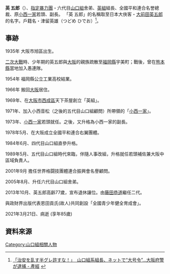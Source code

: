 '''英 五郎'''（{{bd|1935年|8月2日|2021年|3月21日|catIdx=Goro}}）、[[指定暴力團|指定暴力團]]・六代目[[山口組|山口組]]舍弟、[[英組|英組]]組長、全國平和連合名誉總裁、原[[小西一家|小西一家]]若頭、副長。 「英 五郎」的名稱取至日本大俠客・[[大前田英五郎|大前田英五郎]]的名字。戶籍名・津留英雄（つどめ ひでお）<ref>[http://sankei.jp.msn.com/west/west_affairs/news/130605/waf13060517240011-n1.htm 「治安を乱す半グレ許すな！」　山口組系組長、ネットで“大号令”…大阪府警が逮捕 - 產經] {{webarchive|url=https://web.archive.org/web/20130606145957/http://sankei.jp.msn.com/west/west_affairs/news/130605/waf13060517240011-n1.htm |date=2013-06-06 }}</ref>。

== 事跡 ==
1935年 大阪市旭區出生。

[[二次大戰|二次大戰]]時、少年期的英五郎與[[大阪市|大阪]]的親族疏散至[[福岡縣|福岡縣]]宇美町；戰後，曾在[[熊本縣|熊本縣]]當地加入愚連隊。

1954年 福岡縣公立工業高校結業。

1966年 搬回[[大阪市|大阪]]居住。

1969年、在[[大阪市|大阪市]][[西成區|西成區]]天下茶屋創立「英組」。

1971年、加入小西音松（之後的五代目山口組顧問）所帶領的「[[小西一家|小西一家]]」。

1973年、[[小西一家|小西一家]]若頭就任。之後，又升格為小西一家的副長。

1978年5月、在大阪成立全國平和連合右翼團體。

1984年6月、四代目山口組直參升格。

1989年5月、五代目山口組時代來臨，伴隨人事改組，升格就任若頭補佐兼大阪中區域負責人。

2001年9月 擔任世界格闘技團體連合振興會名譽顧問。

2005年8月、升任六代目山口組舍弟。

2013年10月、英五郎高齡77歲，宣布退休讓位。由[[藤田恭道|藤田恭道]]繼任二代。

與政財界出版代表恩田貢氏(故人)共同創設「全國青少年健全育成會」。

2021年3月21日、病逝 (享年85歲)

== 資料來源 ==
{{reflist}}

{{DEFAULTSORT: Goro Hanabusa}}
[[Category:山口組相關人物|Category:山口組相關人物]]
